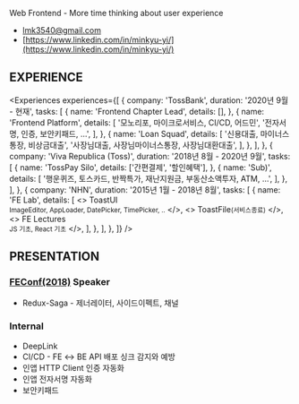 
Web Frontend - More time thinking about user experience

- [lmk3540@gmail.com](mailto:lmk3540@gmail.com)
- [https://www.linkedin.com/in/minkyu-yi/](https://www.linkedin.com/in/minkyu-yi/)

## EXPERIENCE

<Experiences
  experiences={[
    {
      company: 'TossBank',
      duration: '2020년 9월 - 현재',
      tasks: [
        {
          name: 'Frontend Chapter Lead',
          details: [],
        },
        {
          name: 'Frontend Platform',
          details: [
            '모노리포, 마이크로서비스, CI/CD, 어드민',
            '전자서명, 인증, 보안키패드, …',
          ],
        },
        {
          name: 'Loan Squad',
          details: [
            '신용대출, 마이너스통장, 비상금대출',
            '사장님대출, 사장님마이너스통장, 사장님대환대출',
          ],
        },
      ],
    },
    {
      company: 'Viva Republica (Toss)',
      duration: '2018년 8월 - 2020년 9월',
      tasks: [
        {
          name: 'TossPay Silo',
          details: ['간편결제', '할인혜택'],
        },
        {
          name: 'Sub)',
          details: [
            '행운퀴즈, 토스카드, 반짝특가, 재난지원금, 부동산소액투자, ATM, …',
          ],
        },
      ],
    },
    {
      company: 'NHN',
      duration: '2015년 1월 - 2018년 8월',
      tasks: [
        {
          name: 'FE Lab',
          details: [
            <>
              ToastUI
              <br />
              <small>ImageEditor, AppLoader, DatePicker, TimePicker, ..</small>
            </>,
            <>
              ToastFile<small>(서비스종료)</small>
            </>,
            <>
              FE Lectures
              <br />
              <small>JS 기초, React 기초</small>
            </>,
          ],
        },
      ],
    },
  ]}
/>

## PRESENTATION

### [FEConf(2018)](https://2018.feconf.kr/) Speaker

- Redux-Saga - 제너레이터, 사이드이펙트, 채널

### Internal

- DeepLink
- CI/CD - FE ↔ BE API 배포 싱크 감지와 예방
- 인앱 HTTP Client 인증 자동화
- 인앱 전자서명 자동화
- 보안키패드
